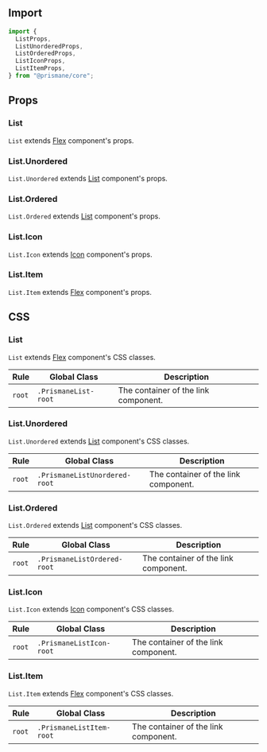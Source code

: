 ## Import

```js
import {
  ListProps,
  ListUnorderedProps,
  ListOrderedProps,
  ListIconProps,
  ListItemProps,
} from "@prismane/core";
```

## Props

### List

`List` extends [Flex](/docs/components-api/layout/flex-api) component's props.

### List.Unordered

`List.Unordered` extends [List](/docs/components-api/data-display/list-api) component's props.

### List.Ordered

`List.Ordered` extends [List](/docs/components-api/data-display/list-api) component's props.

### List.Icon

`List.Icon` extends [Icon](/docs/components-api/data-display/icon-api) component's props.

### List.Item

`List.Item` extends [Flex](/docs/components-api/layout/flex-api) component's props.

## CSS

### List

`List` extends [Flex](/docs/components-api/layout/flex-api) component's CSS classes.

| Rule   | Global Class         | Description                          |
| ------ | -------------------- | ------------------------------------ |
| `root` | `.PrismaneList-root` | The container of the link component. |

### List.Unordered

`List.Unordered` extends [List](/docs/components-api/data-display/list-api) component's CSS classes.

| Rule   | Global Class                  | Description                          |
| ------ | ----------------------------- | ------------------------------------ |
| `root` | `.PrismaneListUnordered-root` | The container of the link component. |

### List.Ordered

`List.Ordered` extends [List](/docs/components-api/data-display/list-api) component's CSS classes.

| Rule   | Global Class                | Description                          |
| ------ | --------------------------- | ------------------------------------ |
| `root` | `.PrismaneListOrdered-root` | The container of the link component. |

### List.Icon

`List.Icon` extends [Icon](/docs/components-api/data-display/icon-api) component's CSS classes.

| Rule   | Global Class             | Description                          |
| ------ | ------------------------ | ------------------------------------ |
| `root` | `.PrismaneListIcon-root` | The container of the link component. |

### List.Item

`List.Item` extends [Flex](/docs/components-api/layout/flex-api) component's CSS classes.

| Rule   | Global Class             | Description                          |
| ------ | ------------------------ | ------------------------------------ |
| `root` | `.PrismaneListItem-root` | The container of the link component. |
